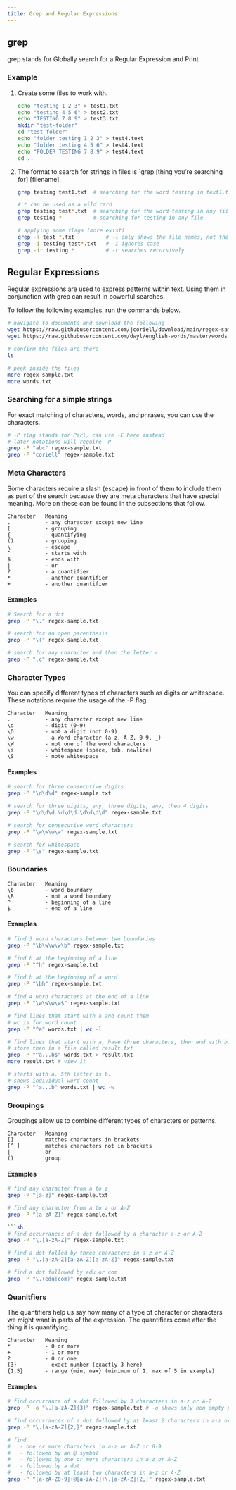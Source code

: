 ```yaml
---
title: Grep and Regular Expressions
---
```


## grep 

grep stands for Globally search for a Regular Expression and Print

### Example

1. Create some files to work with.

    ```sh
    echo "testing 1 2 3" > test1.txt
    echo "testing 4 5 6" > test2.txt
    echo "TESTING 7 8 9" > test3.txt
    mkdir "test-folder"
    cd "test-folder"
    echo "folder testing 1 2 3" > test4.text
    echo "folder testing 4 5 6" > test4.text
    echo "FOLDER TESTING 7 8 9" > test4.text
    cd ..
    ```

2. The format to search for strings in files is `grep [thing you're searching for] [filename].

    ```sh
    grep testing test1.txt  # searching for the word testing in text1.txt

    # * can be used as a wild card
    grep testing test*.txt  # searching for the word testing in any file with the format test*.txt
    grep testing *          # searching for testing in any file

    # applying some flags (more exist)
    grep -l test *.txt          # -l only shows the file names, not the content
    grep -i testing test*.txt   # -i ignores case
    grep -ir testing *          # -r searches recursively
    ```

## Regular Expressions

Regular expressions are used to express patterns within text. Using them in conjunction with grep can result in powerful searches.

To follow the following examples, run the commands below.

```sh
# navigate to documents and download the following
wget https://raw.githubusercontent.com/jcoriell/download/main/regex-sample.txt
wget https://raw.githubusercontent.com/dwyl/english-words/master/words.txt

# confirm the files are there
ls                      

# peek inside the files
more regex-sample.txt   
more words.txt          
```

### Searching for a simple strings

For exact matching of characters, words, and phrases, you can use the characters.

```sh
# -P flag stands for Perl, can use -E here instead
# later notations will require -P
grep -P "abc" regex-sample.txt     
grep -P "coriell" regex-sample.txt 
```

### Meta Characters

Some characters require a slash (escape) in front of them to include them as part of the search because they are meta characters that have special meaning. More on these can be found in the subsections that follow.

```
Character   Meaning
.           - any character except new line
[           - grouping
{           - quantifying
()          - grouping 
\           - escape
^           - starts with 
$           - ends with 
|           - or
?           - a quantifier
*           - another quantifier
+           - another quantifier
```

#### Examples

```sh
# Search for a dot
grep -P "\." regex-sample.txt
```

```sh
# search for an open parenthesis
grep -P "\(" regex-sample.txt
```

```sh
# search for any character and then the letter c
grep -P ".c" regex-sample.txt
```

### Character Types

You can specify different types of characters such as digits or whitespace. These notations require the usage of the -P flag.

```
Character   Meaning
.           - any character except new line
\d          - digit (0-9)
\D          - not a digit (not 0-9)
\w          - a Word character (a-z, A-Z, 0-9, _)
\W          - not one of the word characters
\s          - whitespace (space, tab, newline)
\S          - note whitespace
```

#### Examples

```sh
# search for three consecutive digits
grep -P "\d\d\d" regex-sample.txt
```

```sh
# search for three digits, any, three digits, any, then 4 digits
grep -P "\d\d\d.\d\d\d.\d\d\d\d" regex-sample.txt
```

```sh
# search for consecutive word characters
grep -P "\w\w\w\w" regex-sample.txt
```

```sh
# search for whitespace
grep -P "\s" regex-sample.txt
```


### Boundaries

```
Character   Meaning
\b          - word boundary
\B          - not a word boundary
^           - beginning of a line
$           - end of a line
```

#### Examples

```sh
# find 3 word characters between two boundaries
grep -P "\b\w\w\w\b" regex-sample.txt
```

```sh
# find h at the beginning of a line
grep -P "^h" regex-sample.txt
```

```sh
# find h at the beginning of a word
grep -P "\bh" regex-sample.txt
```

```sh
# find 4 word characters at the end of a line
grep -P "\w\w\w\w$" regex-sample.txt
```

```sh
# find lines that start with a and count them
# wc is for word count
grep -P "^a" words.txt | wc -l 
```

```sh
# find lines that start with a, have three characters, then end with b.
# store then in a file called result.txt
grep -P "^a...b$" words.txt > result.txt
more result.txt # view it
```

```sh
# starts with a, 5th letter is b. 
# shows individual word count
grep -P "^a...b" words.txt | wc -w 
```


### Groupings

Groupings allow us to combine different types of characters or patterns.

```
Character   Meaning
[]          matches characters in brackets
[^ ]        matches characters not in brackets
|           or
()          group
```

#### Examples

```sh
# find any character from a to z
grep -P "[a-z]" regex-sample.txt
```
```sh
# find any character from a to z or A-Z
grep -P "[a-zA-Z]" regex-sample.txt

```sh
# find occurrances of a dot followed by a character a-z or A-Z
grep -P "\.[a-zA-Z]" regex-sample.txt 
```

```sh
# find a dot folled by three characters in a-z or A-Z
grep -P "\.[a-zA-Z][a-zA-Z][a-zA-Z]" regex-sample.txt
```

```sh
# find a dot followed by edu or com
grep -P "\.(edu|com)" regex-sample.txt
```


### Quanitfiers

The quantifiers help us say how many of a type of character or characters we might want in parts of the expression.
The quantifiers come after the thing it is quantifying.

```
Character   Meaning
*           - 0 or more
+           - 1 or more
?           - 0 or one
{3}         - exact number (exactly 3 here)
{1,5}       - range {min, max} (minimum of 1, max of 5 in example)
```

#### Examples
```sh
# find occurrance of a dot followed by 3 characters in a-z or A-Z
grep -P -o "\.[a-zA-Z]{3}" regex-sample.txt # -o shows only non empty parts
```

```sh
# find occurrances of a dot followed by at least 2 characters in a-z or A-Z
grep -P "\.[a-zA-Z]{2,}" regex-sample.txt
```


```sh
# find 
#   - one or more characters in a-z or A-Z or 0-9
#   - followed by an @ symbol
#   - followed by one or more characters in a-z or A-Z
#   - followed by a dot 
#   - followed by at least two characters in a-z or A-Z
grep -P "[a-zA-Z0-9]+@[a-zA-Z]+\.[a-zA-Z]{2,}" regex-sample.txt
```

